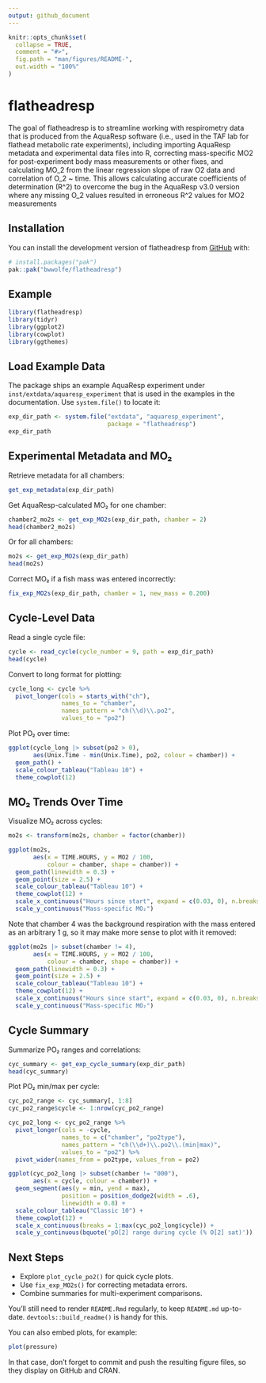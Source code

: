 ```yaml
---
output: github_document
---
```


<!-- README.md is generated from README.Rmd. Please edit that file -->

```r
knitr::opts_chunk$set(
  collapse = TRUE,
  comment = "#>",
  fig.path = "man/figures/README-",
  out.width = "100%"
)
```

# flatheadresp

<!-- badges: start -->
<!-- badges: end -->

The goal of flatheadresp is to streamline working with respirometry data that is produced from the AquaResp software (i.e., used in the TAF lab for flathead metabolic rate experiments), including importing AquaResp metadata and experimental data files into R, correcting mass-specific MO2 for post-experiment body mass measurements or other fixes, and calculating MO_2 from the linear regression slope of raw O2 data and correlation of O_2 ~ time. This allows calculating accurate coefficients of determination (R^2) to overcome the bug in the AquaResp v3.0 version where any missing O_2 values resulted in erroneous R^2 values for MO2 measurements

## Installation

You can install the development version of flatheadresp from [GitHub](https://github.com/) with:

``` r
# install.packages("pak")
pak::pak("bwwolfe/flatheadresp")
```

## Example

```r
library(flatheadresp)
library(tidyr)
library(ggplot2)
library(cowplot)
library(ggthemes)
```

## Load Example Data

The package ships an example AquaResp experiment under `inst/extdata/aquaresp_experiment` that is used in the examples in the documentation. Use `system.file()` to locate it:

```r
exp_dir_path <- system.file("extdata", "aquaresp_experiment",
                            package = "flatheadresp")
exp_dir_path
```

## Experimental Metadata and MO₂

Retrieve metadata for all chambers:

```r
get_exp_metadata(exp_dir_path)
```

Get AquaResp-calculated MO₂ for one chamber:

```r
chamber2_mo2s <- get_exp_MO2s(exp_dir_path, chamber = 2)
head(chamber2_mo2s)
```

Or for all chambers:

```r
mo2s <- get_exp_MO2s(exp_dir_path)
head(mo2s)
```

Correct MO₂ if a fish mass was entered incorrectly:

```r
fix_exp_MO2s(exp_dir_path, chamber = 1, new_mass = 0.200)
```

## Cycle-Level Data

Read a single cycle file:

```r
cycle <- read_cycle(cycle_number = 9, path = exp_dir_path)
head(cycle)
```

Convert to long format for plotting:

```r
cycle_long <- cycle %>%
  pivot_longer(cols = starts_with("ch"),
               names_to = "chamber",
               names_pattern = "ch(\\d)\\.po2",
               values_to = "po2")
```

Plot PO₂ over time:

```r
ggplot(cycle_long |> subset(po2 > 0),
       aes(Unix.Time - min(Unix.Time), po2, colour = chamber)) +
  geom_path() +
  scale_colour_tableau("Tableau 10") +
  theme_cowplot(12)
```

## MO₂ Trends Over Time

Visualize MO₂ across cycles:

```r
mo2s <- transform(mo2s, chamber = factor(chamber))

ggplot(mo2s,
       aes(x = TIME.HOURS, y = MO2 / 100,
           colour = chamber, shape = chamber)) +
  geom_path(linewidth = 0.3) +
  geom_point(size = 2.5) +
  scale_colour_tableau("Tableau 10") +
  theme_cowplot(12) +
  scale_x_continuous("Hours since start", expand = c(0.03, 0), n.breaks = 20) +
  scale_y_continuous("Mass-specific MO₂")
```

Note that chamber 4 was the background respiration with the mass entered as an arbitrary 1 g, so it may make more sense to plot with it removed:

```r

ggplot(mo2s |> subset(chamber != 4),
       aes(x = TIME.HOURS, y = MO2 / 100,
           colour = chamber, shape = chamber)) +
  geom_path(linewidth = 0.3) +
  geom_point(size = 2.5) +
  scale_colour_tableau("Tableau 10") +
  theme_cowplot(12) +
  scale_x_continuous("Hours since start", expand = c(0.03, 0), n.breaks = 20) +
  scale_y_continuous("Mass-specific MO₂")
```


## Cycle Summary

Summarize PO₂ ranges and correlations:

```r
cyc_summary <- get_exp_cycle_summary(exp_dir_path)
head(cyc_summary)
```

Plot PO₂ min/max per cycle:

```r
cyc_po2_range <- cyc_summary[, 1:8]
cyc_po2_range$cycle <- 1:nrow(cyc_po2_range)

cyc_po2_long <- cyc_po2_range %>%
  pivot_longer(cols = -cycle,
               names_to = c("chamber", "po2type"),
               names_pattern = "ch(\\d+)\\.po2\\.(min|max)",
               values_to = "po2") %>%
  pivot_wider(names_from = po2type, values_from = po2)

ggplot(cyc_po2_long |> subset(chamber != "000"),
       aes(x = cycle, colour = chamber)) +
  geom_segment(aes(y = min, yend = max),
               position = position_dodge2(width = .6),
               linewidth = 0.8) +
  scale_colour_tableau("Classic 10") +
  theme_cowplot(12) +
  scale_x_continuous(breaks = 1:max(cyc_po2_long$cycle)) +
  scale_y_continuous(bquote('pO[2] range during cycle (% O[2] sat)'))
```

## Next Steps

- Explore `plot_cycle_po2()` for quick cycle plots.
- Use `fix_exp_MO2s()` for correcting metadata errors.
- Combine summaries for multi-experiment comparisons.

You'll still need to render `README.Rmd` regularly, to keep `README.md` up-to-date. `devtools::build_readme()` is handy for this.

You can also embed plots, for example:

```r
plot(pressure)
```

In that case, don't forget to commit and push the resulting figure files, so they display on GitHub and CRAN.
